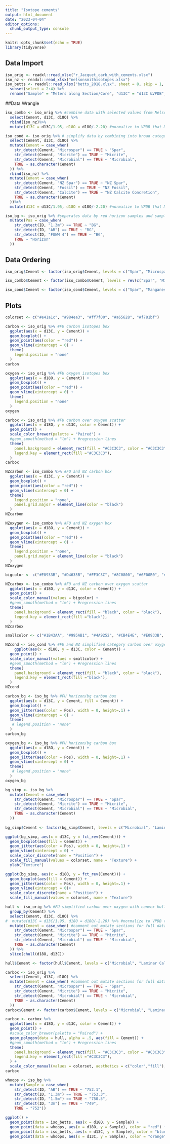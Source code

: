 ```yaml
---
title: "Isotope cements"
output: html_document
date: "2023-04-04"
editor_options: 
  chunk_output_type: console
---
```


```r
knitr::opts_chunk$set(echo = TRUE)
library(tidyverse)
```

## Data Import

```r
iso_orig <- readxl::read_xlsx("r_Jacquet_carb_with_cements.xlsx")
iso_nz <- readxl::read_xlsx("nelsonsmithisotopes.xlsx")
iso_betts <- readxl::read_xlsx("betts_2018.xlsx", sheet = 8, skip = 1, col_names = TRUE) %>%
  subset(select = 2:4) %>%
  rename("Sample" = "Meters along Section/Core", "d13C" = "d13C ‰VPDB", "d18O" = "d18O‰VPDB")
```

##Data Wrangle

```r
iso_combo <- iso_orig %>% #combine data with selected values from Nelson and Smith 1996
  select(Cement, d13C, d18O) %>%
  rbind(iso_nz)%>%
  mutate(d13C = d13C/1.95, d18O = d18O/-2.20) #normalize to VPDB that Marissa used
```

```r
iso_cond <- iso_orig %>% # simplify data by combining into broad categories
  select(Cement, d13C, d18O) %>%
  mutate(Cement = case_when(
    str_detect(Cement, "Microspar") == TRUE ~ "Spar",
    str_detect(Cement, "Micrite") == TRUE ~ "Micrite",
    str_detect(Cement, "Microbial") == TRUE ~ "Microbial",
    TRUE ~ as.character(Cement)
  )) %>%
  rbind(iso_nz) %>%
  mutate(Cement = case_when(
    str_detect(Cement, "NZ Spar") == TRUE ~ "NZ Spar",
    str_detect(Cement, "Fossil") == TRUE ~ "NZ Fossil",
    str_detect(Cement, "Calcite") == TRUE ~ "NZ Calcite Concretion",
    TRUE ~ as.character(Cement)
  ))%>%
  mutate(d13C = d13C/1.95, d18O = d18O/-2.20) #normalize to VPDB that Marissa used
```

```r
iso_bg <- iso_orig %>% #separates data by red horizon samples and samples above/below
  mutate(Pos = case_when(
    str_detect(ID, "1.3m") == TRUE ~ "BG",
    str_detect(ID, "AB") == TRUE ~ "BG",
    str_detect(ID, "FUWM 4") == TRUE ~ "BG",
    TRUE ~ "Horizon"
  ))
```


## Data Ordering

```r
iso_orig$Cement <- factor(iso_orig$Cement, levels = c("Spar", "Microspar", "Manganese", "Micrite", "Micrite (SSF)", "Micrite (spicule)", "Microbial", "Microbial (SSF)", "Laminar Microbial", "Laminar Microbial (Strom)", "Laminar Microbial (sponge)", "Laminar Calcrete"))
```

```r
iso_combo$Cement <- factor(iso_combo$Cement, levels = rev(c("Spar", "Microspar", "Manganese", "Micrite", "Micrite (SSF)", "Micrite (spicule)", "Microbial", "Microbial (SSF)", "Laminar Microbial", "Laminar Microbial (Strom)", "Laminar Microbial (sponge)", "Laminar Calcrete", "NZ Spar 1", "NZ Spar 2", "NZ Fossil 1", "NZ Fossil 2", "NZ Fossil 3", "NZ Calcite Concretion 1", "NZ Calcite Concretion 2", "NZ Bulk Skeletal", "NZ Bulk Micrite", "NZ Bulk Dolomicrite")))
```

```r
iso_cond$Cement <- factor(iso_cond$Cement, levels = c("Spar", "Manganese", "Micrite",  "Microbial", "Laminar Calcrete", "NZ Spar", "NZ Calcite Concretion", "NZ Bulk Micrite", "NZ Bulk Dolomicrite", "NZ Fossil", "NZ Bulk Skeletal"))
```

## Plots

```r
colorset <- c("#e41a1c", "#984ea3", "#ff7f00", "#a65628", "#f781bf")
```

```r
carbon <- iso_orig %>% #FU carbon isotopes box
  ggplot(aes(x = d13C, y = Cement)) +
  geom_boxplot() +
  geom_point(aes(color = "red")) +
  geom_vline(xintercept = 0) +
  theme(
    legend.position = "none"
  )
carbon
```

```r
oxygen <- iso_orig %>% #FU oxygen isotopes box
  ggplot(aes(x = d18O, y = Cement)) +
  geom_boxplot() +
  geom_point(aes(color = "red")) +
  geom_vline(xintercept = 0) +
  theme(
    legend.position = "none"
  )
oxygen
```

```r
carbox <- iso_orig %>% #FU carbon over oxygen scatter
  ggplot(aes(x = d18O, y = d13C, color = Cement)) +
  geom_point() +
  scale_color_brewer(palette = "Paired") +
  #geom_smooth(method = "lm") + #regression lines
  theme(
    panel.background = element_rect(fill = "#C3C3C3", color = "#C3C3C3"),
    legend.key = element_rect(fill ="#C3C3C3"),
  )
carbox
```

```r
NZcarbon <- iso_combo %>% #FU and NZ carbon box
  ggplot(aes(x = d13C, y = Cement)) +
  geom_boxplot() +
  geom_point(aes(color = "red")) +
  geom_vline(xintercept = 0) +
  theme(
    legend.position = "none",
    panel.grid.major = element_line(color = "black")
  )
NZcarbon
```

```r
NZoxygen <- iso_combo %>% #FU and NZ oxygen box
  ggplot(aes(x = d18O, y = Cement)) +
  geom_boxplot() +
  geom_point(aes(color = "red")) +
  geom_vline(xintercept = 0) +
  theme(
    legend.position = "none",
    panel.grid.major = element_line(color = "black")
  )
NZoxygen
```

```r
bigcolor <- c("#E0933B", "#D4635B", "#FF3C3C", "#8C0800", "#6F00B0", "#7CB000", "#3F8325", "#00BF32", "#5E63DD", "#0002CF", "#987A21", "#BE6000", "#5DEFE8", "#00FFF3", "#48FF7C", "#7CFF48", "#FFFB48", "#FFC948", "#A048FF", "#D248FF", "#FF48ED", "#FF4873")

NZcarbox <- iso_combo %>% #FU and NZ carbon over oxygen scatter
  ggplot(aes(x = d18O, y = d13C, color = Cement)) +
  geom_point() +
  scale_color_manual(values = bigcolor) +
  #geom_smooth(method = "lm") + #regression lines
  theme(
    panel.background = element_rect(fill = "black", color = "black"),
    legend.key = element_rect(fill ="black"),
  )
NZcarbox
```

```r
smallcolor <- c("#1B43AA", "#995AB1", "#4A9252", "#CB4E4E", "#E0933B", "#009AE4", "#16FFD1", "#ACD600", "#00F81B", "#F80000", "#FF4C16")

NZcond <- iso_cond %>% #FU and NZ simplified category carbon over oxygen scatter
    ggplot(aes(x = d18O, y = d13C, color = Cement)) +
  geom_point() +
  scale_color_manual(values = smallcolor) +
  #geom_smooth(method = "lm") + #regression lines
  theme(
    panel.background = element_rect(fill = "black", color = "black"),
    legend.key = element_rect(fill ="black"),
  )
NZcond
```

```r
carbon_bg <- iso_bg %>% #FU horizon/bg carbon box
  ggplot(aes(x = d13C, y = Cement, fill = Cement)) +
  geom_boxplot() +
  geom_jitter(aes(color = Pos), width = 0, height=.1) +
  geom_vline(xintercept = 0) +
  theme(
   # legend.position = "none"
  )
carbon_bg
```

```r
oxygen_bg <- iso_bg %>% #FU horizon/bg carbon box
  ggplot(aes(x = d18O, y = Cement)) +
  geom_boxplot() +
  geom_jitter(aes(color = Pos), width = 0, height=.1) +
  geom_vline(xintercept = 0) +
  theme(
   # legend.position = "none"
  )
oxygen_bg
```

```r
bg_simp <- iso_bg %>%
  mutate(Cement = case_when(
    str_detect(Cement, "Microspar") == TRUE ~ "Spar",
    str_detect(Cement, "Micrite") == TRUE ~ "Micrite",
    str_detect(Cement, "Microbial") == TRUE ~ "Microbial",
    TRUE ~ as.character(Cement)
  ))
    
bg_simp$Cement <- factor(bg_simp$Cement, levels = c("Microbial", "Laminar Calcrete", "Micrite", "Manganese", "Spar"))
```

```r
ggplot(bg_simp, aes(x = d13C, y = fct_rev(Cement))) +
  geom_boxplot(aes(fill = Cement)) +
  geom_jitter(aes(color = Pos), width = 0, height=.1) +
  geom_vline(xintercept = 0) +
  scale_color_discrete(name = "Position") +
  scale_fill_manual(values = colorset, name = "Texture") +
  ylab("Texture")
```

```r
ggplot(bg_simp, aes(x = d18O, y = fct_rev(Cement))) +
  geom_boxplot(aes(fill = Cement)) +
  geom_jitter(aes(color = Pos), width = 0, height=.1) +
  geom_vline(xintercept = 0)+
  scale_color_discrete(name = "Position") +
  scale_fill_manual(values = colorset, name = "Texture")
```

```r
hull <- iso_orig %>% #FU simplified carbon over oxygen with convex hull
  group_by(Cement) %>%
  select(Cement, d13C, d18O) %>%
#  mutate(d13C = d13C/1.95, d18O = d18O/-2.20) %>% #normalize to VPDB that Marissa used
  mutate(Cement = case_when( #comment out mutate sections for full data
    str_detect(Cement, "Microspar") == TRUE ~ "Spar",
    str_detect(Cement, "Micrite") == TRUE ~ "Micrite",
    str_detect(Cement, "Microbial") == TRUE ~ "Microbial",
    TRUE ~ as.character(Cement)
  )) %>%
  slice(chull(d18O, d13C))

hull$Cement <- factor(hull$Cement, levels = c("Microbial", "Laminar Calcrete", "Micrite", "Manganese", "Spar"))

carbox <- iso_orig %>%
  select(Cement, d13C, d18O) %>%
  mutate(Cement = case_when( #comment out mutate sections for full data
    str_detect(Cement, "Microspar") == TRUE ~ "Spar",
    str_detect(Cement, "Micrite") == TRUE ~ "Micrite",
    str_detect(Cement, "Microbial") == TRUE ~ "Microbial",
    TRUE ~ as.character(Cement)
  ))
carbox$Cement <- factor(carbox$Cement, levels = c("Microbial", "Laminar Calcrete", "Micrite", "Manganese", "Spar"))

carbox <- carbox %>%
  ggplot(aes(x = d18O, y = d13C, color = Cement)) +
  geom_point() +
  #scale_color_brewer(palette = "Paired") +
  geom_polygon(data = hull, alpha = .5, aes(fill = Cement)) +
  #geom_smooth(method = "lm") + #regression lines
  theme(
    panel.background = element_rect(fill = "#C3C3C3", color = "#C3C3C3"),
    legend.key = element_rect(fill ="#C3C3C3"),
  ) +
  scale_color_manual(values = colorset, aesthetics = c("color","fill"), name = "Texture")
carbox
```

```r
whoops <- iso_bg %>%
  mutate(Sample = case_when(
    str_detect(ID, "AB") == TRUE ~ "752.1",
    str_detect(ID, "1.3m") == TRUE ~ "753.3",
    str_detect(ID, "1.5m") == TRUE ~ "750.5",
    str_detect(ID, "3m") == TRUE ~ "749",
    TRUE ~ "752"))

ggplot() + 
  geom_point(data = iso_betts, aes(x = d18O, y = Sample)) +
  geom_point(data = whoops, aes(x = d18O, y = Sample), color = "red") +
  geom_point(data = iso_betts, aes(x = d13C, y = Sample), color = "blue") +
  geom_point(data = whoops, aes(x = d13C, y = Sample), color = "orange")

```